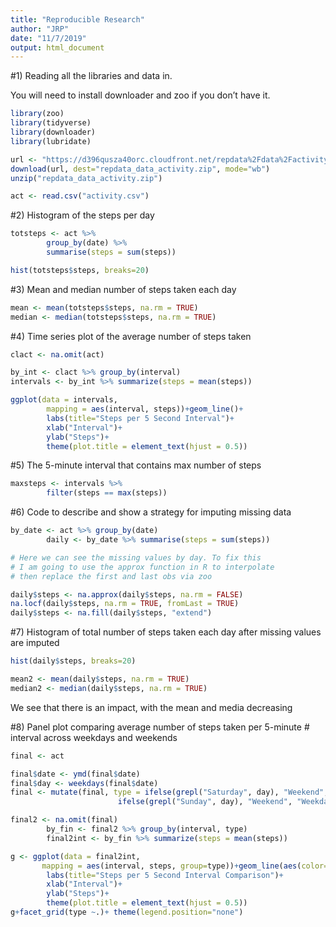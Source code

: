 ---
title: "Reproducible Research"
author: "JRP"
date: "11/7/2019"
output: html_document
---

#1) Reading all the libraries and data in.

You will need to install downloader and zoo if you don't have it.

```{r, echo=TRUE}
library(zoo)
library(tidyverse)
library(downloader)
library(lubridate)

url <- "https://d396qusza40orc.cloudfront.net/repdata%2Fdata%2Factivity.zip"
download(url, dest="repdata_data_activity.zip", mode="wb")
unzip("repdata_data_activity.zip")

act <- read.csv("activity.csv")
```

#2) Histogram of the steps per day

```{r, echo=TRUE}

totsteps <- act %>% 
        group_by(date) %>% 
        summarise(steps = sum(steps))

hist(totsteps$steps, breaks=20)
```

#3) Mean and median number of steps taken each day

```{r, echo=TRUE}
mean <- mean(totsteps$steps, na.rm = TRUE)
median <- median(totsteps$steps, na.rm = TRUE)
```

#4) Time series plot of the average number of steps taken

```{r, echo=TRUE}
clact <- na.omit(act)

by_int <- clact %>% group_by(interval)
intervals <- by_int %>% summarize(steps = mean(steps))

ggplot(data = intervals, 
        mapping = aes(interval, steps))+geom_line()+
        labs(title="Steps per 5 Second Interval")+
        xlab("Interval")+
        ylab("Steps")+
        theme(plot.title = element_text(hjust = 0.5))
```

#5) The 5-minute interval that contains max number of steps

```{r, echo=TRUE}

maxsteps <- intervals %>% 
        filter(steps == max(steps))
```

#6) Code to describe and show a strategy for imputing missing data

```{r, echo=TRUE}
by_date <- act %>% group_by(date)
        daily <- by_date %>% summarise(steps = sum(steps))

# Here we can see the missing values by day. To fix this
# I am going to use the approx function in R to interpolate
# then replace the first and last obs via zoo        

daily$steps <- na.approx(daily$steps, na.rm = FALSE)
na.locf(daily$steps, na.rm = TRUE, fromLast = TRUE)
daily$steps <- na.fill(daily$steps, "extend")
```

#7) Histogram of total number of steps taken each day after missing
values are imputed

```{r, echo=TRUE}
hist(daily$steps, breaks=20)

mean2 <- mean(daily$steps, na.rm = TRUE)
median2 <- median(daily$steps, na.rm = TRUE)
```
We see that there is an impact, with the mean and media decreasing

#8) Panel plot comparing average number of steps taken per 5-minute
# interval across weekdays and weekends

```{r, echo = TRUE}
final <- act

final$date <- ymd(final$date)
final$day <- weekdays(final$date)
final <- mutate(final, type = ifelse(grepl("Saturday", day), "Weekend",
                        ifelse(grepl("Sunday", day), "Weekend", "Weekday")))

final2 <- na.omit(final)
        by_fin <- final2 %>% group_by(interval, type)
        final2int <- by_fin %>% summarize(steps = mean(steps))

g <- ggplot(data = final2int, 
       mapping = aes(interval, steps, group=type))+geom_line(aes(color=type))+
        labs(title="Steps per 5 Second Interval Comparison")+
        xlab("Interval")+
        ylab("Steps")+
        theme(plot.title = element_text(hjust = 0.5))
g+facet_grid(type ~.)+ theme(legend.position="none")
```
